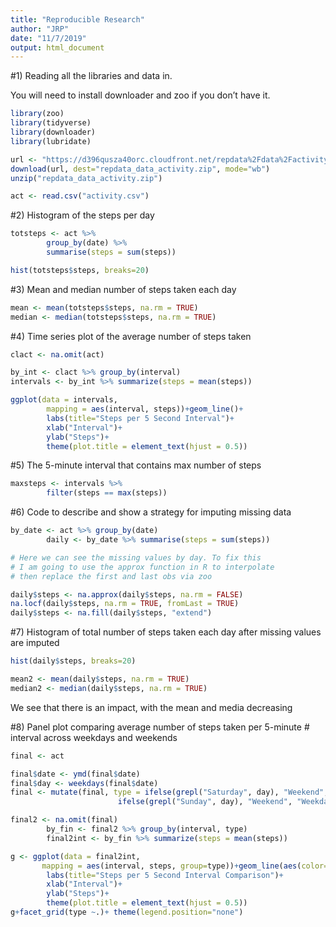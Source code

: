 ---
title: "Reproducible Research"
author: "JRP"
date: "11/7/2019"
output: html_document
---

#1) Reading all the libraries and data in.

You will need to install downloader and zoo if you don't have it.

```{r, echo=TRUE}
library(zoo)
library(tidyverse)
library(downloader)
library(lubridate)

url <- "https://d396qusza40orc.cloudfront.net/repdata%2Fdata%2Factivity.zip"
download(url, dest="repdata_data_activity.zip", mode="wb")
unzip("repdata_data_activity.zip")

act <- read.csv("activity.csv")
```

#2) Histogram of the steps per day

```{r, echo=TRUE}

totsteps <- act %>% 
        group_by(date) %>% 
        summarise(steps = sum(steps))

hist(totsteps$steps, breaks=20)
```

#3) Mean and median number of steps taken each day

```{r, echo=TRUE}
mean <- mean(totsteps$steps, na.rm = TRUE)
median <- median(totsteps$steps, na.rm = TRUE)
```

#4) Time series plot of the average number of steps taken

```{r, echo=TRUE}
clact <- na.omit(act)

by_int <- clact %>% group_by(interval)
intervals <- by_int %>% summarize(steps = mean(steps))

ggplot(data = intervals, 
        mapping = aes(interval, steps))+geom_line()+
        labs(title="Steps per 5 Second Interval")+
        xlab("Interval")+
        ylab("Steps")+
        theme(plot.title = element_text(hjust = 0.5))
```

#5) The 5-minute interval that contains max number of steps

```{r, echo=TRUE}

maxsteps <- intervals %>% 
        filter(steps == max(steps))
```

#6) Code to describe and show a strategy for imputing missing data

```{r, echo=TRUE}
by_date <- act %>% group_by(date)
        daily <- by_date %>% summarise(steps = sum(steps))

# Here we can see the missing values by day. To fix this
# I am going to use the approx function in R to interpolate
# then replace the first and last obs via zoo        

daily$steps <- na.approx(daily$steps, na.rm = FALSE)
na.locf(daily$steps, na.rm = TRUE, fromLast = TRUE)
daily$steps <- na.fill(daily$steps, "extend")
```

#7) Histogram of total number of steps taken each day after missing
values are imputed

```{r, echo=TRUE}
hist(daily$steps, breaks=20)

mean2 <- mean(daily$steps, na.rm = TRUE)
median2 <- median(daily$steps, na.rm = TRUE)
```
We see that there is an impact, with the mean and media decreasing

#8) Panel plot comparing average number of steps taken per 5-minute
# interval across weekdays and weekends

```{r, echo = TRUE}
final <- act

final$date <- ymd(final$date)
final$day <- weekdays(final$date)
final <- mutate(final, type = ifelse(grepl("Saturday", day), "Weekend",
                        ifelse(grepl("Sunday", day), "Weekend", "Weekday")))

final2 <- na.omit(final)
        by_fin <- final2 %>% group_by(interval, type)
        final2int <- by_fin %>% summarize(steps = mean(steps))

g <- ggplot(data = final2int, 
       mapping = aes(interval, steps, group=type))+geom_line(aes(color=type))+
        labs(title="Steps per 5 Second Interval Comparison")+
        xlab("Interval")+
        ylab("Steps")+
        theme(plot.title = element_text(hjust = 0.5))
g+facet_grid(type ~.)+ theme(legend.position="none")
```
